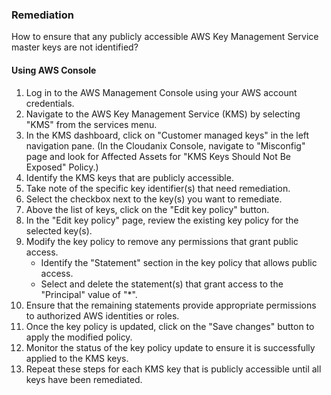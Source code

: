 ### Remediation

How to ensure that any publicly accessible AWS Key Management Service master keys are not identified?

#### Using AWS Console

1. Log in to the AWS Management Console using your AWS account credentials.
2. Navigate to the AWS Key Management Service (KMS) by selecting "KMS" from the services menu.
3. In the KMS dashboard, click on "Customer managed keys" in the left navigation pane.
    (In the Cloudanix Console, navigate to "Misconfig" page and look for Affected Assets for "KMS Keys Should Not Be Exposed" Policy.)
4. Identify the KMS keys that are publicly accessible.
5. Take note of the specific key identifier(s) that need remediation.
6. Select the checkbox next to the key(s) you want to remediate.
7. Above the list of keys, click on the "Edit key policy" button.
8. In the "Edit key policy" page, review the existing key policy for the selected key(s).
9. Modify the key policy to remove any permissions that grant public access.
   - Identify the "Statement" section in the key policy that allows public access.
   - Select and delete the statement(s) that grant access to the "Principal" value of "*".
10. Ensure that the remaining statements provide appropriate permissions to authorized AWS identities or roles.
11. Once the key policy is updated, click on the "Save changes" button to apply the modified policy.
12. Monitor the status of the key policy update to ensure it is successfully applied to the KMS keys.
13. Repeat these steps for each KMS key that is publicly accessible until all keys have been remediated.
